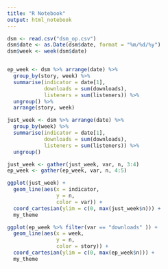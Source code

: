 ```yaml
---
title: "R Notebook"
output: html_notebook
---
```


```r
dsm <- read.csv("dsm_op.csv")
dsm$date <- as.Date(dsm$date, format = "%m/%d/%y")
dsm$week <- week(dsm$date)


ep_week <- dsm %>% arrange(date) %>% 
  group_by(story, week) %>% 
  summarise(indicator = date[1],
            downloads = sum(downloads),
            listeners = sum(listeners)) %>% 
  ungroup() %>% 
  arrange(story, week)

just_week <- dsm %>% arrange(date) %>% 
  group_by(week) %>% 
  summarise(indicator = date[1],
            downloads = sum(downloads),
            listeners = sum(listeners)) %>% 
  ungroup()

just_week <- gather(just_week, var, n, 3:4)
ep_week <- gather(ep_week, var, n, 4:5)
```


```r
ggplot(just_week) +
  geom_line(aes(x = indicator,
                y = n,
                color = var)) +
  coord_cartesian(ylim = c(0, max(just_week$n))) +
  my_theme
```

```r
ggplot(ep_week %>% filter(var == "downloads" )) +
  geom_line(aes(x = week,
                y = n,
                color = story)) +
  coord_cartesian(ylim = c(0, max(ep_week$n))) +
  my_theme
```
